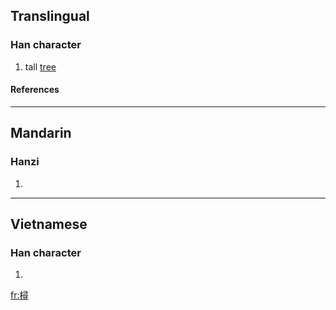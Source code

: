 {{see|桪}}

==Translingual==
===Han character===
{{Han char|rn=75|rad=木|as=12|sn=16|four=|canj=木尸一戈 (DSMI)}}
# tall [[tree]]
====References====
{{Han ref|kx=0551.200|dkj=15487|dj=0939.210|hdz=21296.110|uh=6A33|ud=27187}}
----
==Mandarin==
===Hanzi===
{{cmn-hanzi|pin=[[xín]] (xin2)|wg=hsin<sup>2</sup>}}
# {{defn|Mandarin}}
----
==Vietnamese==
===Han character===
{{vi-hantu|đẽo [[giầm]] }}
# {{defn|Vietnamese}}

[[fr:樳]]